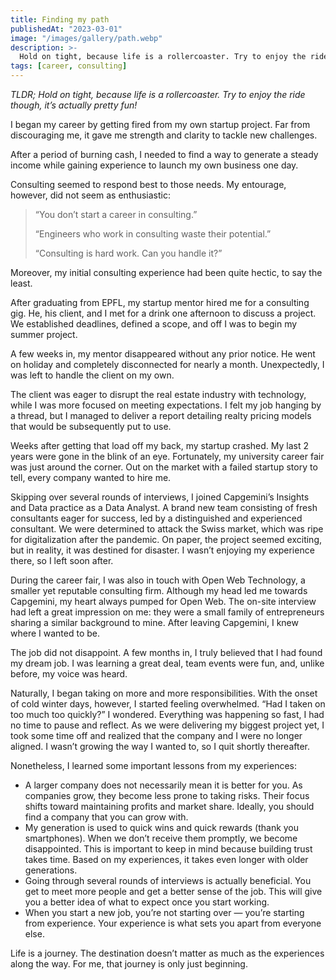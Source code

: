 ```yaml
---
title: Finding my path
publishedAt: "2023-03-01"
image: "/images/gallery/path.webp"
description: >-
  Hold on tight, because life is a rollercoaster. Try to enjoy the ride though, it’s actually pretty fun!
tags: [career, consulting]
---
```


_TLDR; Hold on tight, because life is a rollercoaster. Try to enjoy the ride though, it’s actually pretty fun!_

I began my career by getting fired from my own startup project. Far from discouraging me, it gave me strength and clarity to tackle new challenges.

After a period of burning cash, I needed to find a way to generate a steady income while gaining experience to launch my own business one day.

Consulting seemed to respond best to those needs. My entourage, however, did not seem as enthusiastic:

> “You don’t start a career in consulting.”
>
> “Engineers who work in consulting waste their potential.”
>
> “Consulting is hard work. Can you handle it?”

Moreover, my initial consulting experience had been quite hectic, to say the least.

After graduating from EPFL, my startup mentor hired me for a consulting gig. He, his client, and I met for a drink one afternoon to discuss a project. We established deadlines, defined a scope, and off I was to begin my summer project.

A few weeks in, my mentor disappeared without any prior notice. He went on holiday and completely disconnected for nearly a month. Unexpectedly, I was left to handle the client on my own.

The client was eager to disrupt the real estate industry with technology, while I was more focused on meeting expectations. I felt my job hanging by a thread, but I managed to deliver a report detailing realty pricing models that would be subsequently put to use.

Weeks after getting that load off my back, my startup crashed. My last 2 years were gone in the blink of an eye. Fortunately, my university career fair was just around the corner. Out on the market with a failed startup story to tell, every company wanted to hire me.

Skipping over several rounds of interviews, I joined Capgemini’s Insights and Data practice as a Data Analyst. A brand new team consisting of fresh consultants eager for success, led by a distinguished and experienced consultant. We were determined to attack the Swiss market, which was ripe for digitalization after the pandemic. On paper, the project seemed exciting, but in reality, it was destined for disaster. I wasn’t enjoying my experience there, so I left soon after.

During the career fair, I was also in touch with Open Web Technology, a smaller yet reputable consulting firm. Although my head led me towards Capgemini, my heart always pumped for Open Web. The on-site interview had left a great impression on me: they were a small family of entrepreneurs sharing a similar background to mine. After leaving Capgemini, I knew where I wanted to be.

The job did not disappoint. A few months in, I truly believed that I had found my dream job. I was learning a great deal, team events were fun, and, unlike before, my voice was heard.

Naturally, I began taking on more and more responsibilities. With the onset of cold winter days, however, I started feeling overwhelmed. “Had I taken on too much too quickly?” I wondered. Everything was happening so fast, I had no time to pause and reflect. As we were delivering my biggest project yet, I took some time off and realized that the company and I were no longer aligned. I wasn’t growing the way I wanted to, so I quit shortly thereafter.

Nonetheless, I learned some important lessons from my experiences:

- A larger company does not necessarily mean it is better for you. As companies grow, they become less prone to taking risks. Their focus shifts toward maintaining profits and market share. Ideally, you should find a company that you can grow with.
- My generation is used to quick wins and quick rewards (thank you smartphones). When we don’t receive them promptly, we become disappointed. This is important to keep in mind because building trust takes time. Based on my experiences, it takes even longer with older generations.
- Going through several rounds of interviews is actually beneficial. You get to meet more people and get a better sense of the job. This will give you a better idea of what to expect once you start working.
- When you start a new job, you’re not starting over — you’re starting from experience. Your experience is what sets you apart from everyone else.

Life is a journey. The destination doesn’t matter as much as the experiences along the way. For me, that journey is only just beginning.
